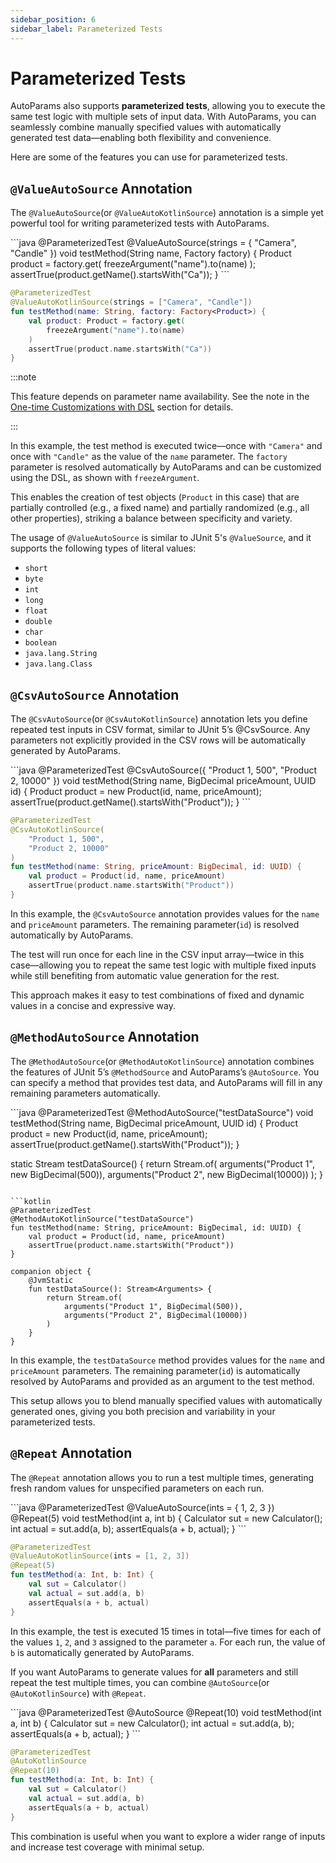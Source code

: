 ```yaml
---
sidebar_position: 6
sidebar_label: Parameterized Tests
---
```



# Parameterized Tests

AutoParams also supports **parameterized tests**, allowing you to execute the same test logic with multiple sets of input data. With AutoParams, you can seamlessly combine manually specified values with automatically generated test data—enabling both flexibility and convenience.

Here are some of the features you can use for parameterized tests.

## `@ValueAutoSource` Annotation

The <JavadocLink version={version} path="autoparams/ValueAutoSource.html">`@ValueAutoSource`</JavadocLink>(or `@ValueAutoKotlinSource`) annotation is a simple yet powerful tool for writing parameterized tests with AutoParams.

<JavaKotlinCodeBlock>
```java
@ParameterizedTest
@ValueAutoSource(strings = { "Camera", "Candle" })
void testMethod(String name, Factory<Product> factory) {
    Product product = factory.get(
        freezeArgument("name").to(name)
    );
    assertTrue(product.getName().startsWith("Ca"));
}
```

```kotlin
@ParameterizedTest
@ValueAutoKotlinSource(strings = ["Camera", "Candle"])
fun testMethod(name: String, factory: Factory<Product>) {
    val product: Product = factory.get(
        freezeArgument("name").to(name)
    )
    assertTrue(product.name.startsWith("Ca"))
}
```
</JavaKotlinCodeBlock>

:::note

This feature depends on parameter name availability. See the note in the [One-time Customizations with DSL](./customization#customization-dsl) section for details.

:::

In this example, the test method is executed twice—once with `"Camera"` and once with `"Candle"` as the value of the `name` parameter. The `factory` parameter is resolved automatically by AutoParams and can be customized using the DSL, as shown with <JavadocLink version={version} path="autoparams/customization/dsl/ArgumentCustomizationDsl.html">`freezeArgument`</JavadocLink>.

This enables the creation of test objects (`Product` in this case) that are partially controlled (e.g., a fixed name) and partially randomized (e.g., all other properties), striking a balance between specificity and variety.

The usage of `@ValueAutoSource` is similar to JUnit 5's `@ValueSource`, and it supports the following types of literal values:

- `short`
- `byte`
- `int`
- `long`
- `float`
- `double`
- `char`
- `boolean`
- `java.lang.String`
- `java.lang.Class`

## `@CsvAutoSource` Annotation

The <JavadocLink version={version} path="autoparams/CsvAutoSource.html">`@CsvAutoSource`</JavadocLink>(or `@CsvAutoKotlinSource`) annotation lets you define repeated test inputs in CSV format, similar to JUnit 5’s @CsvSource. Any parameters not explicitly provided in the CSV rows will be automatically generated by AutoParams.

<JavaKotlinCodeBlock>
```java
@ParameterizedTest
@CsvAutoSource({
    "Product 1, 500",
    "Product 2, 10000"
})
void testMethod(String name, BigDecimal priceAmount, UUID id) {
    Product product = new Product(id, name, priceAmount);
    assertTrue(product.getName().startsWith("Product"));
}
```

```kotlin
@ParameterizedTest
@CsvAutoKotlinSource(
    "Product 1, 500",
    "Product 2, 10000"
)
fun testMethod(name: String, priceAmount: BigDecimal, id: UUID) {
    val product = Product(id, name, priceAmount)
    assertTrue(product.name.startsWith("Product"))
}
```
</JavaKotlinCodeBlock>

In this example, the `@CsvAutoSource` annotation provides values for the `name` and `priceAmount` parameters. The remaining parameter(`id`) is resolved automatically by AutoParams.

The test will run once for each line in the CSV input array—twice in this case—allowing you to repeat the same test logic with multiple fixed inputs while still benefiting from automatic value generation for the rest.

This approach makes it easy to test combinations of fixed and dynamic values in a concise and expressive way.

## `@MethodAutoSource` Annotation

The <JavadocLink version={version} path="autoparams/MethodAutoSource.html">`@MethodAutoSource`</JavadocLink>(or `@MethodAutoKotlinSource`) annotation combines the features of JUnit 5’s `@MethodSource` and AutoParams’s `@AutoSource`. You can specify a method that provides test data, and AutoParams will fill in any remaining parameters automatically.

<JavaKotlinCodeBlock>
```java
@ParameterizedTest
@MethodAutoSource("testDataSource")
void testMethod(String name, BigDecimal priceAmount, UUID id) {
    Product product = new Product(id, name, priceAmount);
    assertTrue(product.getName().startsWith("Product"));
}

static Stream<Arguments> testDataSource() {
    return Stream.of(
        arguments("Product 1", new BigDecimal(500)),
        arguments("Product 2", new BigDecimal(10000))
    );
}
```

```kotlin
@ParameterizedTest
@MethodAutoKotlinSource("testDataSource")
fun testMethod(name: String, priceAmount: BigDecimal, id: UUID) {
    val product = Product(id, name, priceAmount)
    assertTrue(product.name.startsWith("Product"))
}

companion object {
    @JvmStatic
    fun testDataSource(): Stream<Arguments> {
        return Stream.of(
            arguments("Product 1", BigDecimal(500)),
            arguments("Product 2", BigDecimal(10000))
        )
    }
}
```
</JavaKotlinCodeBlock>

In this example, the `testDataSource` method provides values for the `name` and `priceAmount` parameters. The remaining parameter(`id`) is automatically resolved by AutoParams and provided as an argument to the test method.

This setup allows you to blend manually specified values with automatically generated ones, giving you both precision and variability in your parameterized tests.

## `@Repeat` Annotation

The <JavadocLink version={version} path="autoparams/Repeat.html">`@Repeat`</JavadocLink> annotation allows you to run a test multiple times, generating fresh random values for unspecified parameters on each run.

<JavaKotlinCodeBlock>
```java
@ParameterizedTest
@ValueAutoSource(ints = { 1, 2, 3 })
@Repeat(5)
void testMethod(int a, int b) {
    Calculator sut = new Calculator();
    int actual = sut.add(a, b);
    assertEquals(a + b, actual);
}
```

```kotlin
@ParameterizedTest
@ValueAutoKotlinSource(ints = [1, 2, 3])
@Repeat(5)
fun testMethod(a: Int, b: Int) {
    val sut = Calculator()
    val actual = sut.add(a, b)
    assertEquals(a + b, actual)
}
```
</JavaKotlinCodeBlock>

In this example, the test is executed 15 times in total—five times for each of the values `1`, `2`, and `3` assigned to the parameter `a`. For each run, the value of `b` is automatically generated by AutoParams.

If you want AutoParams to generate values for **all** parameters and still repeat the test multiple times, you can combine `@AutoSource`(or `@AutoKotlinSource`) with `@Repeat`.

<JavaKotlinCodeBlock>
```java
@ParameterizedTest
@AutoSource
@Repeat(10)
void testMethod(int a, int b) {
    Calculator sut = new Calculator();
    int actual = sut.add(a, b);
    assertEquals(a + b, actual);
}
```

```kotlin
@ParameterizedTest
@AutoKotlinSource
@Repeat(10)
fun testMethod(a: Int, b: Int) {
    val sut = Calculator()
    val actual = sut.add(a, b)
    assertEquals(a + b, actual)
}
```
</JavaKotlinCodeBlock>

This combination is useful when you want to explore a wider range of inputs and increase test coverage with minimal setup.
